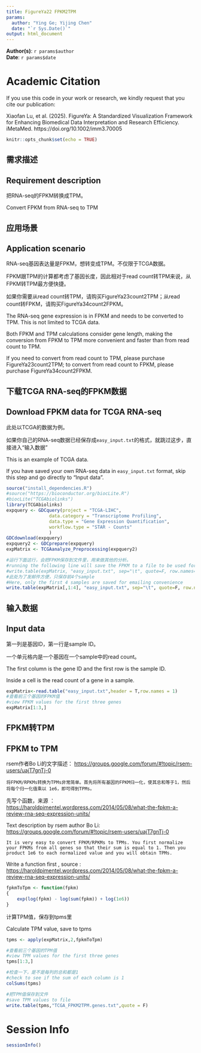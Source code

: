 ```yaml
---
title: FigureYa22 FPKM2TPM
params:
  author: "Ying Ge; Yijing Chen"
  date: "`r Sys.Date()`"
output: html_document
---
```


**Author(s)**: `r params$author`  
**Date**: `r params$date`  


# Academic Citation
If you use this code in your work or research, we kindly request that you cite our publication:

Xiaofan Lu, et al. (2025). FigureYa: A Standardized Visualization Framework for Enhancing Biomedical Data Interpretation and Research Efficiency. iMetaMed. https://doi.org/10.1002/imm3.70005

```r
knitr::opts_chunk$set(echo = TRUE)
```

## 需求描述
## Requirement description

把RNA-seq的FPKM转换成TPM。

Convert FPKM from RNA-seq to TPM

## 应用场景
## Application scenario

RNA-seq基因表达量是FPKM，想转变成TPM。不仅限于TCGA数据。

FPKM跟TPM的计算都考虑了基因长度，因此相对于read count转TPM来说，从FPKM转TPM最方便快捷。

如果你需要从read count转TPM，请购买FigureYa23count2TPM；从read count转FPKM，请购买FigureYa34count2FPKM。

The RNA-seq gene expression is in FPKM and needs to be converted to TPM. This is not limited to TCGA data. 

Both FPKM and TPM calculations consider gene length, making the conversion from FPKM to TPM more convenient and faster than from read count to TPM. 

If you need to convert from read count to TPM, please purchase FigureYa23count2TPM; to convert from read count to FPKM, please purchase FigureYa34count2FPKM.

## 下载TCGA RNA-seq的FPKM数据 
## Download FPKM data for TCGA RNA-seq

此处以TCGA的数据为例。

如果你自己的RNA-seq数据已经保存成`easy_input.txt`的格式，就跳过这步，直接进入“输入数据”

This is an example of TCGA data.

If you have saved your own RNA-seq data in `easy_input.txt` format, skip this step and go directly to “Input data”.

```r
source("install_dependencies.R")
#source("https://bioconductor.org/biocLite.R")
#biocLite("TCGAbiolinks")
library(TCGAbiolinks)
expquery <- GDCquery(project = "TCGA-LIHC", 
                data.category = "Transcriptome Profiling",
                data.type = "Gene Expression Quantification",
                workflow.type = "STAR - Counts" 
                )
GDCdownload(expquery)
expquery2 <- GDCprepare(expquery)
expMatrix <- TCGAanalyze_Preprocessing(expquery2)

#运行下面这行，会把FPKM保存到文件里，用来做其他的分析。
#running the following line will save the FPKM to a file to be used for additional analysis.
#write.table(expMatrix, "easy_input.txt", sep="\t", quote=F, row.names=T)
#此处为了发邮件方便，只保存前4个sample
#Here, only the first 4 samples are saved for emailing convenience
write.table(expMatrix[,1:4], "easy_input.txt", sep="\t", quote=F, row.names=T)
```

## 输入数据
## Input data

第一列是基因ID，第一行是sample ID。

一个单元格内是一个基因在一个sample中的read count。

The first column is the gene ID and the first row is the sample ID.

Inside a cell is the read count of a gene in a sample.

```r
expMatrix<-read.table("easy_input.txt",header = T,row.names = 1)
#查看前三个基因的FPKM值
#view FPKM values for the first three genes
expMatrix[1:3,]
```

## FPKM转TPM
## FPKM to TPM

rsem作者Bo Li的文字描述：
<https://groups.google.com/forum/#!topic/rsem-users/uajT7gnTj-0>

`将FPKM/RPKMs转换为TPMs非常简单。首先将所有基因的FPKM归一化，使其总和等于1，然后将每个归一化值乘以 1e6，即可得到TPMs。`

先写个函数，来源 ：<https://haroldpimentel.wordpress.com/2014/05/08/what-the-fpkm-a-review-rna-seq-expression-units/>

Text description by rsem author Bo Li:
<https://groups.google.com/forum/#!topic/rsem-users/uajT7gnTj-0>

`It is very easy to convert FPKM/RPKMs to TPMs. You first normalize your FPKMs from all genes so that their sum is equal to 1. Then you product 1e6 to each normalized value and you will obtain TPMs.`

Write a function first , source : <https://haroldpimentel.wordpress.com/2014/05/08/what-the-fpkm-a-review-rna-seq-expression-units/>

```r
fpkmToTpm <- function(fpkm)
{
    exp(log(fpkm) - log(sum(fpkm)) + log(1e6))
}
```

计算TPM值，保存到tpms里

Calculate TPM value, save to tpms

```r
tpms <- apply(expMatrix,2,fpkmToTpm)

#查看前三个基因的TPM值
#view TPM values for the first three genes
tpms[1:3,]

#检查一下，是不是每列的总和都是1
#check to see if the sum of each column is 1
colSums(tpms)

#把TPM值保存到文件
#save TPM values to file
write.table(tpms,"TCGA_FPKM2TPM.genes.txt",quote = F)
```

# Session Info

```r
sessionInfo()
```